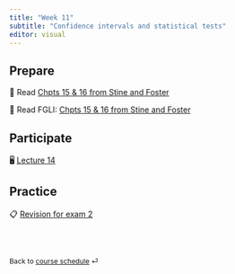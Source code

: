 ```yaml
---
title: "Week 11"
subtitle: "Confidence intervals and statistical tests"
editor: visual
---
```


## Prepare

📖 Read [Chpts 15 & 16 from Stine and Foster](https://www.pearson.com/store/en-us/pearsonplus/p/9780137399727.html)

📖 Read FGLI: [Chpts 15 & 16 from Stine and Foster](https://portal.mypearson.com/course-home/handout/sturdevant21135/Student_Registration_Handout_sturdevant21135.pdf)

## Participate

🖥️ [Lecture 14](/slides/lect_14.html)

## Practice

📋 [Revision for exam 2](/ae/ae-10.html)

<br><br>

::: {style="font-size: 0.875em;"}
Back to [course schedule](/ "Course schedule") ⏎
:::
